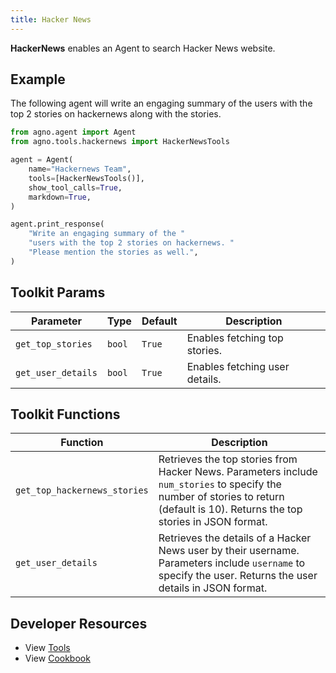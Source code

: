 ```yaml
---
title: Hacker News
---
```


**HackerNews** enables an Agent to search Hacker News website.

## Example

The following agent will write an engaging summary of the users with the top 2 stories on hackernews along with the stories.

```python cookbook/agent_concepts/tools/hackernews.py
from agno.agent import Agent
from agno.tools.hackernews import HackerNewsTools

agent = Agent(
    name="Hackernews Team",
    tools=[HackerNewsTools()],
    show_tool_calls=True,
    markdown=True,
)

agent.print_response(
    "Write an engaging summary of the "
    "users with the top 2 stories on hackernews. "
    "Please mention the stories as well.",
)
```

## Toolkit Params

| Parameter          | Type   | Default | Description                    |
| ------------------ | ------ | ------- | ------------------------------ |
| `get_top_stories`  | `bool` | `True`  | Enables fetching top stories.  |
| `get_user_details` | `bool` | `True`  | Enables fetching user details. |

## Toolkit Functions

| Function                     | Description                                                                                                                                                                      |
| ---------------------------- | -------------------------------------------------------------------------------------------------------------------------------------------------------------------------------- |
| `get_top_hackernews_stories` | Retrieves the top stories from Hacker News. Parameters include `num_stories` to specify the number of stories to return (default is 10). Returns the top stories in JSON format. |
| `get_user_details`           | Retrieves the details of a Hacker News user by their username. Parameters include `username` to specify the user. Returns the user details in JSON format.                       |

## Developer Resources

- View [Tools](https://github.com/agno-agi/agno/blob/main/libs/agno/agno/tools/hackernews.py)
- View [Cookbook](https://github.com/agno-agi/agno/blob/main/cookbook/agent_concepts/tools/hackernews_tools.py)
